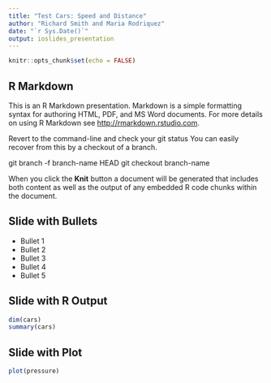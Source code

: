```yaml
---
title: "Test Cars: Speed and Distance"
author: "Richard Smith and Maria Rodriquez"
date: "`r Sys.Date()`"
output: ioslides_presentation
---
```


```r
knitr::opts_chunk$set(echo = FALSE)

```

## R Markdown

This is an R Markdown presentation. Markdown is a simple formatting syntax for authoring HTML, PDF, and MS Word documents. For more details on using R Markdown see <http://rmarkdown.rstudio.com>.


Revert to the command-line and check your 
git status
You can easily recover from this by a checkout of a branch.

git branch -f branch-name HEAD
git checkout branch-name


When you click the **Knit** button a document will be generated that includes both content as well as the output of any embedded R code chunks within the document.

## Slide with Bullets

- Bullet 1
- Bullet 2
- Bullet 3
- Bullet 4
- Bullet 5

## Slide with R Output

```r
dim(cars)
summary(cars)
```

## Slide with Plot

```r
plot(pressure)
```

